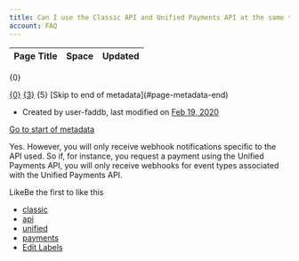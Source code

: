 ```yaml
---
title: Can I use the Classic API and Unified Payments API at the same time?
account: FAQ 
---
```


<table class="aui"> <thead> <tr class="header"> <th class="search-result-title">Page Title</th> <th class="search-result-space">Space</th> <th class="search-result-date">Updated</th> </tr> </thead> </table> <p class="search-result-count">{0}</p> <tr class="search-result"> <td class="search-result-title"><a href="{1}" class="content-type-{2}"><span>{0}</span></a></td> <td class="search-result-space"><a class="space" href="/display/{4}/" title="{3}">{3}</a></td> <td class="search-result-date"><span class="date" title="{6}">{5}</span></td> </tr> [Skip to end of metadata](#page-metadata-end)

*   Created by user-faddb, last modified on [Feb 19, 2020](/pages/diffpagesbyversion.action?pageId=721150&selectedPageVersions=2&selectedPageVersions=3 "Show changes")

[Go to start of metadata](#page-metadata-start)

Yes. However, you will only receive webhook notifications specific to the API used. So if, for instance, you request a payment using the Unified Payments API, you will only receive webhooks for event types associated with the Unified Payments API.

LikeBe the first to like this

*   [classic](/label/FAQ/classic)
*   [api](/label/FAQ/api)
*   [unified](/label/FAQ/unified)
*   [payments](/label/FAQ/payments)
*   [Edit Labels](# "Edit Labels (Type 'l')")




